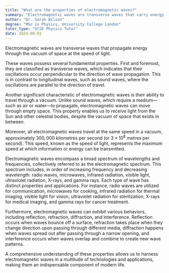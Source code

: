 ```yaml
---
title: "What are the properties of electromagnetic waves?"
summary: "Electromagnetic waves are transverse waves that carry energy through space, traveling at the speed of light."
author: "Dr. Sarah Wilson"
degree: "MSc in Physics, University College London"
tutor_type: "GCSE Physics Tutor"
date: 2024-08-01
---
```


Electromagnetic waves are transverse waves that propagate energy through the vacuum of space at the speed of light.

These waves possess several fundamental properties. First and foremost, they are classified as transverse waves, which indicates that their oscillations occur perpendicular to the direction of wave propagation. This is in contrast to longitudinal waves, such as sound waves, where the oscillations are parallel to the direction of travel.

Another significant characteristic of electromagnetic waves is their ability to travel through a vacuum. Unlike sound waves, which require a medium—such as air or water—to propagate, electromagnetic waves can move through empty space. This property enables us to receive light from the Sun and other celestial bodies, despite the vacuum of space that exists in between.

Moreover, all electromagnetic waves travel at the same speed in a vacuum, approximately $300,000$ kilometres per second (or $3 \times 10^8$ metres per second). This speed, known as the speed of light, represents the maximum speed at which information or energy can be transmitted.

Electromagnetic waves encompass a broad spectrum of wavelengths and frequencies, collectively referred to as the electromagnetic spectrum. This spectrum includes, in order of increasing frequency and decreasing wavelength: radio waves, microwaves, infrared radiation, visible light, ultraviolet radiation, X-rays, and gamma rays. Each type of wave has distinct properties and applications. For instance, radio waves are utilized for communication, microwaves for cooking, infrared radiation for thermal imaging, visible light for vision, ultraviolet radiation for sterilization, X-rays for medical imaging, and gamma rays for cancer treatment.

Furthermore, electromagnetic waves can exhibit various behaviors, including reflection, refraction, diffraction, and interference. Reflection occurs when waves bounce off a surface, refraction takes place when they change direction upon passing through different media, diffraction happens when waves spread out after passing through a narrow opening, and interference occurs when waves overlap and combine to create new wave patterns.

A comprehensive understanding of these properties allows us to harness electromagnetic waves in a multitude of technologies and applications, making them an indispensable component of modern life.
    